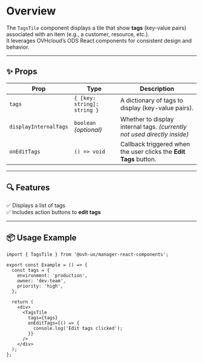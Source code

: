 
<Meta title="Manager React Components/Components/TagsTile/Documentation" />

# Overview

The `TagsTile` component displays a tile that show **tags** (key-value pairs) associated with an item (e.g., a customer, resource, etc.).  
It leverages OVHcloud’s ODS React components for consistent design and behavior.

---

## ✨ Props

| Prop                 | Type                                  | Description                                                                 |
| -------------------- | ------------------------------------- | --------------------------------------------------------------------------- |
| `tags`              | `{ [key: string]: string }`           | A dictionary of tags to display (key-value pairs).                          |
| `displayInternalTags` | `boolean` *(optional)*              | Whether to display internal tags. *(currently not used directly inside)*    |
| `onEditTags`        | `() => void`                          | Callback triggered when the user clicks the **Edit Tags** button.           |

---

## 🔍 Features

✅ Displays a list of tags  
✅ Includes action buttons to **edit tags**

---

## 📦 Usage Example

```tsx
import { TagsTile } from '@ovh-ux/manager-react-components';

export const Example = () => {
  const tags = {
    environment: 'production',
    owner: 'dev-team',
    priority: 'high',
  };

  return (
    <div>
      <TagsTile
        tags={tags}
        onEditTags={() => {
          console.log('Edit tags clicked');
        }}
      />
    </div>
  );
};